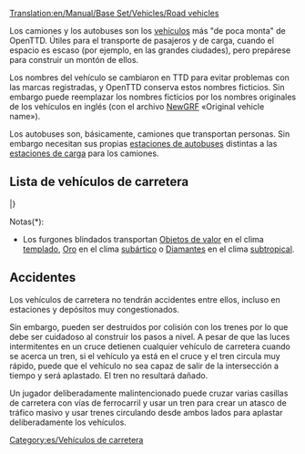 [[Translation:en/Manual/Base Set/Vehicles/Road vehicles]]
{{es/Tabla de contenido}}

Los camiones y los autobuses son los [[es/vehículos|vehículos]] más "de poca monta" de OpenTTD. Útiles para el transporte de pasajeros y de carga, cuando el espacio es escaso (por ejemplo, en las grandes ciudades), pero prepárese para construir un montón de ellos.

Los nombres del vehículo se cambiaron en TTD para evitar problemas con las marcas registradas, y OpenTTD conserva estos nombres ficticios. Sin embargo puede reemplazar los nombres ficticios por los nombres originales de los vehículos en inglés (con el archivo [[es/Manual/NewGRF|NewGRF]] «Original vehicle name»).

Los autobuses son, básicamente, camiones que transportan personas. Sin embargo necesitan sus propias [[es/Manual/Estaciones para vehículos de carretera#Estaciones de autobuses|estaciones de autobuses]] distintas a las [[es/Manual/Estaciones para vehículos de carretera#Estaciones de carga/Es|estaciones de carga]] para los camiones.

==Lista de vehículos de carretera==

{{es/Tabla de vehículos/Encabezado}}
{{en/VehicleTable/Header|Pasajeros y correo}}
{{en/VehicleTable/Row|
*[[es/Manual/Autobuses|Autobuses]]
*[[es/Manual/Base Set/Vehicles/Camiones de Correo|Camiones de correo]]
|
*[[es/Manual/Autobuses|Autobuses]]
*[[es/Manual/Base Set/Vehicles/Camiones de Correo|Camiones de correo]]
|
*[[es/Manual/Autobuses|Autobuses]]
*[[es/Manual/Base Set/Vehicles/Camiones de Correo|Camiones de correo]]
|
*[[es/Manual/Autobuses|Autobuses]]
*[[es/Manual/Base Set/Vehicles/Camiones de Correo|Camiones de correo]]
}}
{{en/VehicleTable/Header|Cargas comunes}}
{{en/VehicleTable/Row|
*[[es/Manual/Base Set/Vehicles/Cisternas de Petróleo|Cisternas de petróleo]]
*[[es/Manual/Base Set/Vehicles/Camiones de Mercancías|Camiones de mercancías]]
*[[es/Manual/Base Set/Vehicles/Camiones Graneros|Camiones graneros]]
*[[es/Manual/Base Set/Vehicles/Camiones de Ganado|Camiones de ganado]]
*[[es/Manual/Base Set/Vehicles/Camiones Madereros|Camiones madereros]]
|
*[[es/Manual/Base Set/Vehicles/Cisternas de Petróleo|Cisternas de petróleo]]
*[[es/Manual/Base Set/Vehicles/Camiones de Mercancías|Camiones de mercancías]]
*[[es/Manual/Base Set/Vehicles/Camiones Graneros|Camiones graneros]]
*[[es/Manual/Base Set/Vehicles/Camiones de Ganado|Camiones de ganado]]
*[[es/Manual/Base Set/Vehicles/Camiones Madereros|Camiones madereros]]
|
*[[es/Manual/Base Set/Vehicles/Cisternas de Petróleo|Cisternas de petróleo]]
*[[es/Manual/Base Set/Vehicles/Camiones de Mercancías|Camiones de mercancías]]
*[[es/Manual/Base Set/Vehicles/Camiones Graneros|Camiones graneros]]
*-
*[[es/Manual/Base Set/Vehicles/Camiones Madereros|Camiones madereros]]
|
*[[es/Manual/Base Set/Vehicles/Camiones de Cola|Camiones de cola]]
*[[es/Manual/Base Set/Vehicles/Camiones de Dulces|Camiones de dulces]]
*[[es/Manual/Base Set/Vehicles/Furgones de Juguetes|Furgones de juguetes]]
*[[es/Manual/Base Set/Vehicles/Camiones de Pilas|Camiones de pilas]]
*[[es/Manual/Base Set/Vehicles/Camiones de Algodón de Azúcar|Camiones de algodón de azúcar]]
}}
{{en/VehicleTable/Header|Cargas parecidas}}
{{en/VehicleTable/Row|
*[[es/Manual/Base Set/Vehicles/Furgones Blindados|Furgones blindados]]*
*[[es/Manual/Base Set/Vehicles/Camiones Carboneros|Camiones carboneros]]
*[[es/Manual/Base Set/Vehicles/Camiones de Hierro|Camiones de hierro]]
*[[es/Manual/Base Set/Vehicles/Camiones de Acero|Camiones de acero]]
* -
|
*[[es/Manual/Base Set/Vehicles/Furgones Blindados|Furgones blindados]]*
*[[es/Manual/Base Set/Vehicles/Camiones Carboneros|Camiones carboneros]]
* -
*[[es/Manual/Base Set/Vehicles/Camiones de Papel|Camiones de papel]]
*[[es/Manual/Base Set/Vehicles/Furgones de Comida|Furgones de comida]]
|
*[[es/Manual/Base Set/Vehicles/Furgones Blindados|Furgones blindados]]*
* -
*[[es/Manual/Base Set/Vehicles/Camiones de Cobre|Camiones de cobre]]
* -
*[[es/Manual/Base Set/Vehicles/Furgones de Comida|Furgones de comida]]
|
* -
*[[es/Manual/Base Set/Vehicles/Camiones de Azúcar|Camiones de azúcar]]
* -
* -
* -
}}
{{en/VehicleTable/Header|Otras cargas}}
{{en/VehicleTable/Row|
|
|
*[[es/Manual/Base Set/Vehicles/Cisternas de Agua|Cisternas de agua]]
*[[es/Manual/Base Set/Vehicles/Camiones de Fruta|Camiones de fruta]]
*[[es/Manual/Base Set/Vehicles/Camiones de Caucho|Camiones de caucho]]
|
*[[es/Manual/Base Set/Vehicles/Camiones de Burbujas|Camiones de burbujas]]
*[[es/Manual/Base Set/Vehicles/Camiones de Refrescos|Camiones de refrescos]]
*[[es/Manual/Base Set/Vehicles/Camiones de Plástico|Camiones de plástico]]
*[[es/Manual/Base Set/Vehicles/Camiones de Caramelos|Camiones de caramelos]]
}}
|}

Notas(*):
*Los furgones blindados transportan [[es/objetos de valor|Objetos de valor]] en el clima [[es/Climas#Templado|templado]], [[es/Manual/Base Set/Economy/Oro|Oro]] en el clima [[es/Climas#Subártico|subártico]] o [[es/Manual/Base Set/Economy/Diamantes|Diamantes]] en el clima [[es/Climas#Subtropical|subtropical]].

==Accidentes==
Los vehículos de carretera no tendrán accidentes entre ellos, incluso en estaciones y depósitos muy congestionados. 

Sin embargo, pueden ser destruidos por colisión con los trenes por lo que debe ser cuidadoso al construir los pasos a nivel. A pesar de que las luces intermitentes en un cruce detienen cualquier vehículo de carretera cuando se acerca un tren, si el vehículo ya está en el cruce y el tren circula muy rápido, puede que el vehículo no sea capaz de salir de la intersección a tiempo y será aplastado. El tren no resultará dañado.

Un jugador deliberadamente malintencionado puede cruzar varias casillas de carretera con vías de ferrocarril y usar un tren para crear un atasco de tráfico masivo y usar trenes circulando desde ambos lados para aplastar deliberadamente los vehículos.

[[Category:es/Vehículos de carretera]]